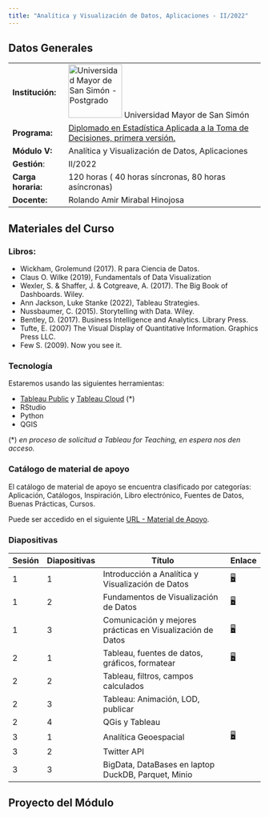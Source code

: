 ```yaml
---
title: "Analítica y Visualización de Datos, Aplicaciones - II/2022"
---
```


## Datos Generales

|                    |                                                                                                                                                                                                                               |
|----------------|--------------------------------------------------------|
| **Institución:**   | [![Universidad Mayor de San Simón - Postgrado](images/UMSS.jpg){width="107"}](http://posgrado.fcyt.umss.edu.bo/index.html) Universidad Mayor de San Simón                                                                     |
| **Programa:**      | [Diplomado en Estadística Aplicada a la Toma de Decisiones, primera versión.](http://posgrado.fcyt.umss.edu.bo/Programas/diploestadistica.html "Diplomado en Estadística Aplicada a la Toma de Decisiones, primera versión.") |
| **Módulo V:**      | Analítica y Visualización de Datos, Aplicaciones                                                                                                                                                                              |
| **Gestión**:       | II/2022                                                                                                                                                                                                                       |
| **Carga horaria:** | 120 horas ( 40 horas síncronas, 80 horas asíncronas)                                                                                                                                                                          |
| **Docente:**       | Rolando Amir Mirabal Hinojosa                                                                                                                                                                                                 |

## Materiales del Curso

### Libros:

-   Wickham, Grolemund (2017). R para Ciencia de Datos.
-   Claus O. Wilke (2019), Fundamentals of Data Visualization
-   Wexler, S. & Shaffer, J. & Cotgreave, A. (2017). The Big Book of Dashboards. Wiley.
-   Ann Jackson, Luke Stanke (2022), Tableau Strategies.
-   Nussbaumer, C. (2015). Storytelling with Data. Wiley.
-   Bentley, D. (2017). Business Intelligence and Analytics. Library Press.
-   Tufte, E. (2007) The Visual Display of Quantitative Information. Graphics Press LLC.
-   Few S. (2009). Now you see it.

### Tecnología

Estaremos usando las siguientes herramientas:

-   [Tableau Public](https://public.tableau.com/app/discover "Tableau Public") y [Tableau Cloud](https://online.tableau.com/ "Tableau Cloud") (\*)
-   RStudio
-   Python
-   QGIS

(\*) *en proceso de solicitud a Tableau for Teaching, en espera nos den acceso.*

### Catálogo de material de apoyo

El catálogo de material de apoyo se encuentra clasificado por categorías: Aplicación, Catálogos, Inspiración, Libro electrónico, Fuentes de Datos, Buenas Prácticas, Cursos.

Puede ser accedido en el siguiente [URL - Material de Apoyo](https://rolandoamir.notion.site/Anal-tica-y-Visualizaci-n-de-Datos-Aplicaciones-b72aeb6460e34916a799fb79ed6afe99 "URL - Material de Apoyo").

### Diapositivas

| Sesión | Diapositivas | Título                                                     | Enlace                                                                                                                                                          |
|--------|--------|--------------------------------------|--------|
| 1      | 1            | Introducción a Analítica y Visualización de Datos          | [🖥️](course-materials/slides/u1-d01-welcome/slideu1-d01.html#/title-slide "U1D01 slides"){aria-label="U1D01 slides"}                                            |
| 1      | 2            | Fundamentos de Visualización de Datos                      | [🖥️](course-materials/slides/u1-d02-Foundamentals_on_data_viz/u1-d02-Foundamentals_on_data_viz.html#/title-slide "U1D02 slides"){aria-label="U1D02 slides"}     |
| 1      | 3            | Comunicación y mejores prácticas en Visualización de Datos | [🖥️](course-materials/slides/u1-d03-Foundamentals_on_data_viz_2/u1-d03-Doundamentals-on_data_viz_2.html#/title-slide "U1D03 slides"){aria-label="U1D03 slides"} |
| 2      | 1            | Tableau, fuentes de datos, gráficos, formatear             | [🖥](course-materials/slides/u2-d01-Tableau_viz/u2_d01_viz_Tableau.html#/title-slide "U2D01 slides"){aria-label="U2D01 slides"}                                  |
| 2      | 2            | Tableau, filtros, campos calculados                        |                                                                                                                                                                 |
| 2      | 3            | Tableau: Animación, LOD, publicar                          |                                                                                                                                                                 |
| 2      | 4            | QGis y Tableau                                             |                                                                                                                                                                 |
| 3      | 1            | Analítica Geoespacial                                      | [🖥](http://localhost:5441/course-materials/slides/u3-d01-Geo-Analytics/u03-d01-Geo-Analytics.html#/title-slide "u3-d01")                                        |
| 3      | 2            | Twitter API                                                |                                                                                                                                                                 |
| 3      | 3            | BigData, DataBases en laptop DuckDB, Parquet, Minio        |                                                                                                                                                                 |

## Proyecto del Módulo
